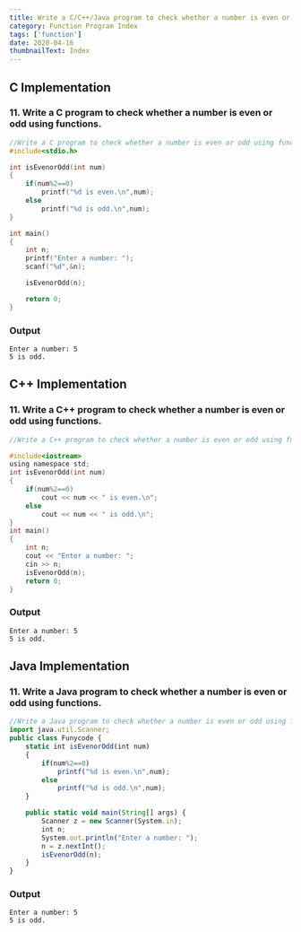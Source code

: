 ```yaml
---
title: Write a C/C++/Java program to check whether a number is even or odd using functions.
category: Function Program Index
tags: ['function']
date: 2020-04-16
thumbnailText: Index
---
```


## C Implementation
### 11. Write a C program to check whether a number is even or odd using functions.
```c
//Write a C program to check whether a number is even or odd using functions.
#include<stdio.h>

int isEvenorOdd(int num)
{
    if(num%2==0)
        printf("%d is even.\n",num);
    else
        printf("%d is odd.\n",num);
}

int main()
{
    int n;
    printf("Enter a number: ");
    scanf("%d",&n);

    isEvenorOdd(n);

    return 0;
}
```
### Output
```
Enter a number: 5
5 is odd.
```

## C++ Implementation
### 11. Write a C++ program to check whether a number is even or odd using functions.
```c
//Write a C++ program to check whether a number is even or odd using functions.

#include<iostream>
using namespace std;
int isEvenorOdd(int num)
{
    if(num%2==0)
        cout << num << " is even.\n";
    else
        cout << num << " is odd.\n";
}
int main()
{
    int n;
    cout << "Enter a number: ";
    cin >> n;
    isEvenorOdd(n);
    return 0;
}
```
### Output
```
Enter a number: 5
5 is odd.
```

## Java Implementation
### 11. Write a Java program to check whether a number is even or odd using functions.
```js
//Write a Java program to check whether a number is even or odd using functions.
import java.util.Scanner;
public class Funycode {
    static int isEvenorOdd(int num)
    {
        if(num%2==0)
            printf("%d is even.\n",num);
        else
            printf("%d is odd.\n",num);
    }

    public static void main(String[] args) {
        Scanner z = new Scanner(System.in);
        int n;
        System.out.println("Enter a number: ");
        n = z.nextInt();
        isEvenorOdd(n);
    }
}
```
### Output
```
Enter a number: 5
5 is odd.
```
